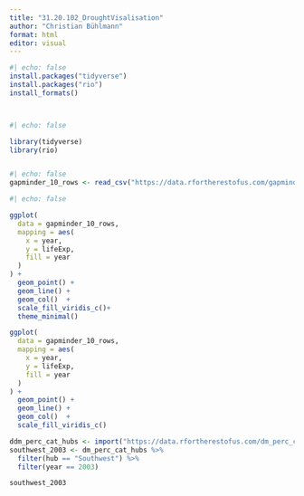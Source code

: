 ```yaml
---
title: "31.20.102_DroughtVisalisation"
author: "Christian Bühlmann"
format: html
editor: visual
---
```


```r
#| echo: false
install.packages("tidyverse")
install.packages("rio")
install_formats()




```

```r
#| echo: false

library(tidyverse)
library(rio)



```


```r
#| echo: false
gapminder_10_rows <- read_csv("https://data.rfortherestofus.com/gapminder_10_rows.csv")


```


```r

#| echo: false

ggplot(
  data = gapminder_10_rows,
  mapping = aes(
    x = year,
    y = lifeExp,
    fill = year
  ) 
) +
  geom_point() +
  geom_line() +
  geom_col()  +
  scale_fill_viridis_c()+
  theme_minimal()

ggplot(
  data = gapminder_10_rows,
  mapping = aes(
    x = year,
    y = lifeExp,
    fill = year
  ) 
) +
  geom_point() +
  geom_line() +
  geom_col()  +
  scale_fill_viridis_c()


```


```r

ddm_perc_cat_hubs <- import("https://data.rfortherestofus.com/dm_perc_cat_hubs.json")
southwest_2003 <- dm_perc_cat_hubs %>%
  filter(hub == "Southwest") %>%
  filter(year == 2003)

southwest_2003

```
